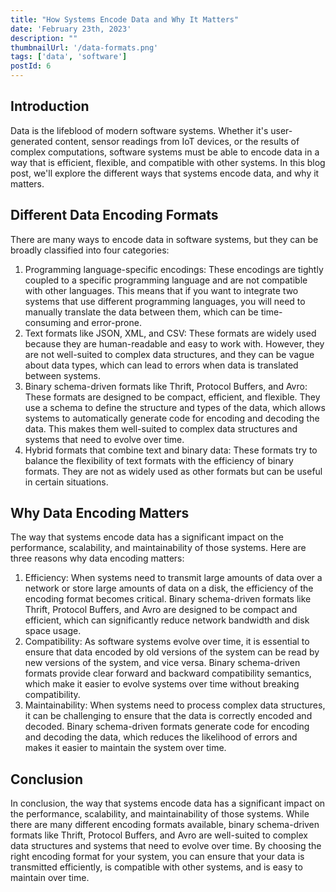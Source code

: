 ```yaml
---
title: "How Systems Encode Data and Why It Matters"
date: 'February 23th, 2023'
description: ""
thumbnailUrl: '/data-formats.png'
tags: ['data', 'software']
postId: 6
---
```


## Introduction

Data is the lifeblood of modern software systems. Whether it's user-generated content, sensor readings from IoT devices, or the results of complex computations, software systems must be able to encode data in a way that is efficient, flexible, and compatible with other systems. In this blog post, we'll explore the different ways that systems encode data, and why it matters.

## Different Data Encoding Formats

There are many ways to encode data in software systems, but they can be broadly classified into four categories:

1. Programming language-specific encodings: These encodings are tightly coupled to a specific programming language and are not compatible with other languages. This means that if you want to integrate two systems that use different programming languages, you will need to manually translate the data between them, which can be time-consuming and error-prone.
2. Text formats like JSON, XML, and CSV: These formats are widely used because they are human-readable and easy to work with. However, they are not well-suited to complex data structures, and they can be vague about data types, which can lead to errors when data is translated between systems.
3. Binary schema-driven formats like Thrift, Protocol Buffers, and Avro: These formats are designed to be compact, efficient, and flexible. They use a schema to define the structure and types of the data, which allows systems to automatically generate code for encoding and decoding the data. This makes them well-suited to complex data structures and systems that need to evolve over time.
4. Hybrid formats that combine text and binary data: These formats try to balance the flexibility of text formats with the efficiency of binary formats. They are not as widely used as other formats but can be useful in certain situations.

## Why Data Encoding Matters

The way that systems encode data has a significant impact on the performance, scalability, and maintainability of those systems. Here are three reasons why data encoding matters:

1. Efficiency: When systems need to transmit large amounts of data over a network or store large amounts of data on a disk, the efficiency of the encoding format becomes critical. Binary schema-driven formats like Thrift, Protocol Buffers, and Avro are designed to be compact and efficient, which can significantly reduce network bandwidth and disk space usage.
2. Compatibility: As software systems evolve over time, it is essential to ensure that data encoded by old versions of the system can be read by new versions of the system, and vice versa. Binary schema-driven formats provide clear forward and backward compatibility semantics, which make it easier to evolve systems over time without breaking compatibility.
3. Maintainability: When systems need to process complex data structures, it can be challenging to ensure that the data is correctly encoded and decoded. Binary schema-driven formats generate code for encoding and decoding the data, which reduces the likelihood of errors and makes it easier to maintain the system over time.

## Conclusion

In conclusion, the way that systems encode data has a significant impact on the performance, scalability, and maintainability of those systems. While there are many different encoding formats available, binary schema-driven formats like Thrift, Protocol Buffers, and Avro are well-suited to complex data structures and systems that need to evolve over time. By choosing the right encoding format for your system, you can ensure that your data is transmitted efficiently, is compatible with other systems, and is easy to maintain over time.